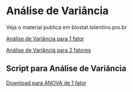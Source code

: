 
# Análise de Variância

Veja o material publica em biostat.tolentino.pro.br

[Análise de Variância para 1 fator](https://biostat.tolentino.pro.br/anova.html){target="_blank"}

[Análise de Variância para 2 fatores](https://biostat.tolentino.pro.br/an%C3%A1lise-de-vari%C3%A2ncia-para-2-fatores.html){target="_blank"}


## Script para Análise de Variância

[Download para ANOVA de 1 fator](script/anova_1way.Rmd)